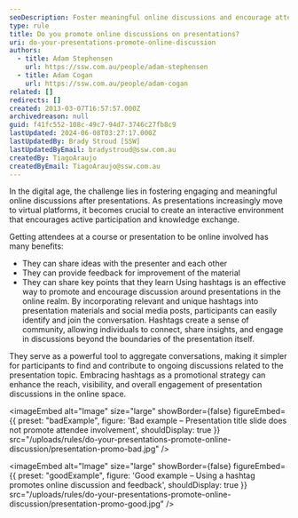```yaml
---
seoDescription: Foster meaningful online discussions and encourage attendee engagement through strategic hashtag use, promoting presentation feedback and community-building.
type: rule
title: Do you promote online discussions on presentations?
uri: do-your-presentations-promote-online-discussion
authors:
  - title: Adam Stephensen
    url: https://ssw.com.au/people/adam-stephensen
  - title: Adam Cogan
    url: https://ssw.com.au/people/adam-cogan
related: []
redirects: []
created: 2013-03-07T16:57:57.000Z
archivedreason: null
guid: f41fc552-108c-49c7-94d7-3746c27fb8c9
lastUpdated: 2024-06-08T03:27:17.000Z
lastUpdatedBy: Brady Stroud [SSW]
lastUpdatedByEmail: bradystroud@ssw.com.au
createdBy: TiagoAraujo
createdByEmail: TiagoAraujo@ssw.com.au
---
```


In the digital age, the challenge lies in fostering engaging and meaningful online discussions after presentations. As presentations increasingly move to virtual platforms, it becomes crucial to create an interactive environment that encourages active participation and knowledge exchange.

Getting attendees at a course or presentation to be online involved has many benefits:

- They can share ideas with the presenter and each other
- They can provide feedback for improvement of the material
- They can share key points that they learn
Using hashtags is an effective way to promote and encourage discussion around presentations in the online realm. By incorporating relevant and unique hashtags into presentation materials and social media posts, participants can easily identify and join the conversation. Hashtags create a sense of community, allowing individuals to connect, share insights, and engage in discussions beyond the boundaries of the presentation itself.

They serve as a powerful tool to aggregate conversations, making it simpler for participants to find and contribute to ongoing discussions related to the presentation topic. Embracing hashtags as a promotional strategy can enhance the reach, visibility, and overall engagement of presentation discussions in the online space.

<imageEmbed
  alt="Image"
  size="large"
  showBorder={false}
  figureEmbed={{
    preset: "badExample",
    figure: 'Bad example – Presentation title slide does not promote attendee involvement',
    shouldDisplay: true
  }}
  src="/uploads/rules/do-your-presentations-promote-online-discussion/presentation-promo-bad.jpg"
/>

<imageEmbed
  alt="Image"
  size="large"
  showBorder={false}
  figureEmbed={{
    preset: "goodExample",
    figure: 'Good example – Using a hashtag promotes online discussion and feedback',
    shouldDisplay: true
  }}
  src="/uploads/rules/do-your-presentations-promote-online-discussion/presentation-promo-good.jpg"
/>
